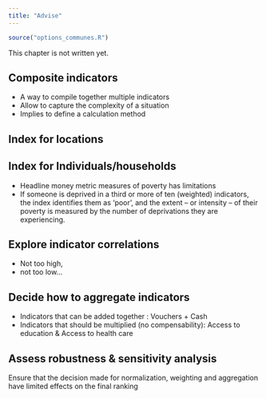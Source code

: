 ```yaml
---
title: "Advise"
---
```


```r
source("options_communes.R")
```


<div class="important">
This chapter is not written yet.
</div>


## Composite indicators  

* A way to compile together multiple indicators
* Allow to capture the complexity of a situation
* Implies to define a calculation method

## Index for locations  

## Index for Individuals/households  
* Headline money metric measures of poverty has limitations
* If someone is deprived in a third or more of ten (weighted) indicators, the index identifies them as ‘poor’, and the extent – or intensity – of their poverty is measured by the number of deprivations they are experiencing.

## Explore indicator correlations  
* Not too high, 
* not too low…

## Decide how to aggregate indicators  

* Indicators that can be added together : Vouchers + Cash
* Indicators that should be multiplied (no compensability): Access to education & Access to health care

## Assess robustness & sensitivity analysis  

Ensure that the decision made for normalization, weighting and aggregation have limited effects on the final ranking

